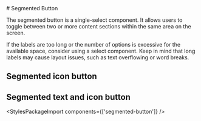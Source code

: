 
<Meta of={SegmentedButtonStories} />

<div className="docs-title">
  # Segmented Button

  <link-design of={JSON.stringify(SegmentedButtonStories)}></link-design>
</div>

The segmented button is a single-select component.
It allows users to toggle between two or more content sections within the same area on the screen.

<div role="alert" className="banner banner-info">
  If the labels are too long or the number of options is excessive for the available space, consider
  using a select component. Keep in mind that long labels may cause layout issues, such as text
  overflowing or word breaks.
</div>

<Canvas of={SegmentedButtonStories.TextExample} sourceState="shown" />
<Controls of={SegmentedButtonStories.TextExample} />

## Segmented icon button

<Canvas of={SegmentedButtonStories.IconExample} sourceState="shown" />
<Controls of={SegmentedButtonStories.IconExample} />

## Segmented text and icon button

<Canvas of={SegmentedButtonStories.TextAndIconExample} sourceState="shown" />
<Controls of={SegmentedButtonStories.TextAndIconExample} />

<StylesPackageImport components={['segmented-button']} />
